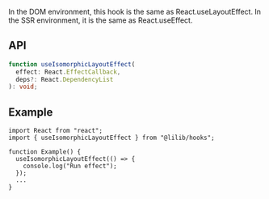 In the DOM environment, this hook is the same as React.useLayoutEffect. In the SSR environment, it is the same as React.useEffect.

## API

```ts
function useIsomorphicLayoutEffect(
  effect: React.EffectCallback,
  deps?: React.DependencyList
): void;
```

## Example

```tsx
import React from "react";
import { useIsomorphicLayoutEffect } from "@lilib/hooks";

function Example() {
  useIsomorphicLayoutEffect(() => {
    console.log("Run effect");
  });
  ...
}
```
